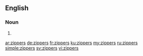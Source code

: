 ==English==

===Noun===
{{head|en|plural}}

# {{plural of|zipper|lang=en|nocat=1}}

[[ar:zippers]]
[[de:zippers]]
[[fr:zippers]]
[[ku:zippers]]
[[my:zippers]]
[[ru:zippers]]
[[simple:zippers]]
[[sv:zippers]]
[[vi:zippers]]